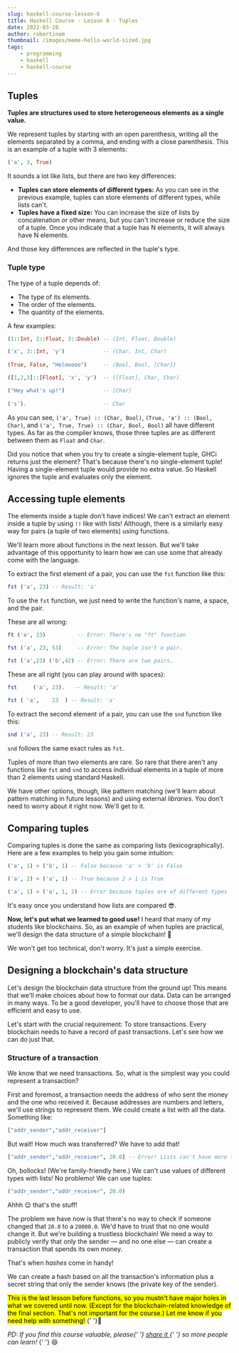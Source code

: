 ```yaml
---
slug: haskell-course-lesson-6
title: Haskell Course - Lesson 6 - Tuples
date: 2022-03-28
author: robertinom
thumbnail: /images/meme-hello-world-sized.jpg
tags:
    - programming
    - haskell
    - haskell-course
---
```


## Tuples
**Tuples are structures used to store heterogeneous elements as a single value.**

We represent tuples by starting with an open parenthesis, writing all the elements separated by a comma, and ending with a close parenthesis. This is an example of a tuple with 3 elements:

```haskell
('a', 3, True)
```

It sounds a lot like lists, but there are two key differences:

- **Tuples can store elements of different types:** As you can see in the previous example, tuples can store elements of different types, while lists can't.
- **Tuples have a fixed size:** You can increase the size of lists by concatenation or other means, but you can't increase or reduce the size of a tuple. Once you indicate that a tuple has N elements, it will always have N elements.

And those key differences are reflected in the tuple's type.

### Tuple type
The type of a tuple depends of:
- The type of its elements.
- The order of the elements.
- The quantity of the elements.

A few examples:

```haskell
(1::Int, 2::Float, 3::Double) -- (Int, Float, Double)

('x', 3::Int, 'y')            -- (Char, Int, Char)
       
(True, False, "Helooooo")     -- (Bool, Bool, [Char])

([1,2,3]::[Float], 'x', 'y')  -- ([Float], Char, Char)

("Hey what's up!")            -- [Char]
        
('s').                        -- Char
```

As you can see, `('a', True) :: (Char, Bool)`, `(True, 'a') :: (Bool, Char)`, and `('a', True, True) :: (Char, Bool, Bool)` all have different types. As far as the compiler knows, those three tuples are as different between them as `Float` and `Char`.

Did you notice that when you try to create a single-element tuple, GHCi returns just the element? That's because there's no single-element tuple! Having a single-element tuple would provide no extra value. So Haskell ignores the tuple and evaluates only the element.

## Accessing tuple elements
The elements inside a tuple don't have indices! We can't extract an element inside a tuple by using `!!` like with lists! Although, there is a similarly easy way for pairs (a tuple of two elements) using functions.

We'll learn more about functions in the next lesson. But we'll take advantage of this opportunity to learn how we can use some that already come with the language.

To extract the first element of a pair, you can use the `fst` function like this:

```haskell
fst ('a', 23) -- Result: 'a'
```

To use the `fst` function, we just need to write the function's name, a space, and the pair.

These are all wrong:

```haskell
ft ('a', 23)          -- Error: There's no "ft" function

fst ('a', 23, 53)     -- Error: The tuple isn't a pair.

fst ('a',23) ('b',42) -- Error: There are two pairs.
```

These are all right (you can play around with spaces):

```haskell
fst     ('a', 23).   -- Result: 'a'

fst ( 'a',    23  ) -- Result: 'a'
```

To extract the second element of a pair, you can use the `snd` function like this:

```haskell
snd ('a', 23) -- Result: 23
```

`snd` follows the same exact rules as `fst`.

Tuples of more than two elements are rare. So rare that there aren't any functions like `fst` and `snd` to access individual elements in a tuple of more than 2 elements using standard Haskell. 

We have other options, though, like pattern matching (we'll learn about pattern matching in future lessons) and using external *libraries*. You don't need to worry about it right now. We'll get to it.

## Comparing tuples
Comparing tuples is done the same as comparing lists (lexicographically).
Here are a few examples to help you gain some intuition:

```haskell
('a', 1) > ('b', 1) -- False because 'a' > 'b' is False

('a', 2) > ('a', 1) -- True because 2 > 1 is True 

('a', 1) > ('a', 1, 2) -- Error because tuples are of different types
```

It's easy once you understand how lists are compared 😎.

**Now, let's put what we learned to good use!**
I heard that many of my students like blockchains. So, as an example of when tuples are practical, we'll design the data structure of a simple blockchain! 🤯

<Giff url="https://giphy.com/embed/dZQR7P1lxgi4mUmsjY"/>

We won't get too technical, don't worry. It's just a simple exercise.

## Designing a blockchain's data structure
Let's design the blockchain data structure from the ground up! This means that we'll make choices about how to format our data. Data can be arranged in many ways. To be a good developer, you'll have to choose those that are efficient and easy to use.

Let's start with the crucial requirement: To store transactions. Every blockchain needs to have a record of past transactions. Let's see how we can do just that.

### Structure of a transaction

We know that we need transactions. So, what is the simplest way you could represent a transaction?

First and foremost, a transaction needs the address of who sent the money and the one who received it. Because addresses are numbers and letters, we'll use strings to represent them. We could create a list with all the data. Something like:

```haskell
["addr_sender","addr_receiver"]
```

But wait! How much was transferred? We have to add that!

```haskell
["addr_sender","addr_receiver", 20.0] -- Error! Lists can't have more than one type
```

Oh, bollocks! (We're family-friendly here.) We can't use values of different types with lists! No problemo! We can use tuples:

```haskell
("addr_sender","addr_receiver", 20.0)
```

Ahhh 😌 that's the stuff!

The problem we have now is that there's no way to check if someone changed that `20.0` to a `20000.0`. We'd have to trust that no one would change it. But we're building a trustless blockchain! We need a way to publicly verify that only the sender — and no one else — can create a transaction that spends its own money.

That's when *hashes* come in handy!

We can create a hash based on all the transaction's information plus a secret string that only the sender knows (the private key of the sender).










<p>
	<mark>
  This is the last lesson before functions, so you mustn't have major holes in what we covered until now. (Except for the blockchain-related knowledge of the final section. That's not important for the course.) Let me know if you need help with something! 
  </mark>{' '}💪
</p>

<p
	style={{
		backgroundColor: '#dbd6fb',
		padding: '0.5rem 1rem',
		borderRadius: '4px',
		color: '#733de4',
	}}
>
	<i>
		PD: If you find this course valuable, please{' '}
		<a
			href='https://twitter.com/share?url=https://robertinom.com/posts/haskell-course-lesson-0'
			target='_blank'
		>
			share it
		</a>{' '}
		so more people can learn!
	</i>{' '}
	😄
</p>

<LessonNavigationButtons />
